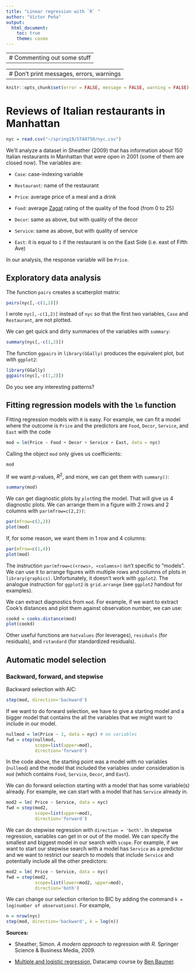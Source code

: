 ```yaml
---
title: "Linear regression with `R` "
author: "Víctor Peña"
output:
  html_document:
    toc: true
    theme: cosmo
---
```




---
# Commenting out some stuff
---

---
# Don't print messages, errors, warnings
---
```r
knitr::opts_chunk$set(error = FALSE, message = FALSE, warning = FALSE)
```

# Reviews of Italian restaurants in Manhattan


```r
nyc = read.csv("~/spring19/STA9750/nyc.csv")
```

We'll analyze a dataset in Sheather (2009) that has information about 150 Italian restaurants in Manhattan that were open in 2001 (some of them are closed now). The variables are:

* `Case`: case-indexing variable 

* `Restaurant`: name of the restaurant

* `Price`: average price of a meal and a drink 

* `Food`: average [Zagat](www.zagat.com) rating of the quality of the food (from 0 to 25)

* `Decor`: same as above, but with quality of the decor 

* `Service`: same as above, but with quality of service

* `East`: it is equal to `1` if the restaurant is on the East Side (i.e. east of Fifth Ave)

In our analysis, the response variable will be `Price`. 

## Exploratory data analysis

The function `pairs` creates a scatterplot matrix:

```r
pairs(nyc[,-c(1,2)])
```

I wrote `nyc[,-c(1,2)]` instead of `nyc` so that the first two variables, `Case` and `Restaurant`, are not plotted.

We can get quick and dirty summaries of the variables with `summary`:

```r
summary(nyc[,-c(1,2)])
```

The function `ggpairs` in `library(GGally)` produces the equivalent plot, but with `ggplot2`:

```r
library(GGally)
ggpairs(nyc[,-c(1,2)])
```

Do you see any interesting patterns?

## Fitting regression models with the `lm` function

Fitting regression models with `R` is easy. For example, we can fit a model where the outcome is `Price` and the predictors are `Food`, `Decor`, `Service`, and `East` with the code

```r
mod = lm(Price ~ Food + Decor + Service + East, data = nyc)
```

Calling the object `mod` only gives us coefficients:

```r
mod
```

If we want $p$-values, $R^2$, and more, we can get them with `summary()`:

```r
summary(mod)
```

We can get diagnostic plots by `plot`ting the model. That will give us 4 diagnostic plots. We can arrange them in a figure with 2 rows and 2 columns with `par(mfrow=c(2,2))`:

```r
par(mfrow=c(2,2))
plot(mod)
```

If, for some reason, we want them in 1 row and 4 columns:

```r
par(mfrow=c(1,4))
plot(mod)
```

The instruction `par(mfrow=c(<rows>, <columns>)` isn't specific to "models". We can use it to arrange figures with multiple rows and columns of plots in `library(graphics)`. Unfortunately, it doesn't work with `ggplot2`. The analogue instruction for `ggplot2` is `grid.arrange` (see `ggplot2` handout for examples).

We can extract diagnostics from `mod`. For example, if we want to extract Cook's distances and plot them against observation number, we can use:

```r
cookd = cooks.distance(mod)
plot(cookd)
```

Other useful functions are `hatvalues` (for leverages), `residuals` (for residuals), and `rstandard` (for standardized residuals).

## Automatic model selection

### Backward, forward, and stepwise

Backward selection with AIC:
```r
step(mod, direction='backward')
```

If we want to do forward selection, we have to give a starting model and a bigger model that contains the all the variables that we might want to include in our model.

```r
nullmod = lm(Price ~ 1, data = nyc) # no variables
fwd = step(nullmod, 
           scope=list(upper=mod), 
           direction='forward')
```

In the code above, the starting point was a model with no variables (`nullmod`) and the model that included the variables under consideration is `mod` (which contains `Food`, `Service`, `Decor`, and `East`).

We can do forward selection starting with a model that has some variable(s) already. For example, we can start with a model that has `Service` already in.
```r
mod2 = lm( Price ~ Service, data = nyc)
fwd = step(mod2, 
           scope=list(upper=mod), 
           direction='forward')
```

We can do stepwise regression with `direction = 'both'`. In stepwise regression, variables can get in or out of the model. We can specify the smallest and biggest model in our search with `scope`. For example, if we want to start our stepwise search with a model has `Service` as a predictor and we want to restrict our search to models that include `Service` and potentially include all the other predictors:

```r
mod2 = lm( Price ~ Service, data = nyc)
fwd = step(mod2, 
           scope=list(lower=mod2, upper=mod), 
           direction='both')
```

We can change our selection criterion to BIC by adding the command `k = log(number of observations)`. For example,

```r
n = nrow(nyc) 
step(mod, direction='backward', k = log(n))
```


**Sources:**

* Sheather, Simon. *A modern approach to regression with R.* Springer Science & Business Media, 2009.

* [Multiple and logistic regression](https://www.datacamp.com/courses/multiple-and-logistic-regression), Datacamp course by [Ben Baumer](http://www.science.smith.edu/~bbaumer/w/). 


